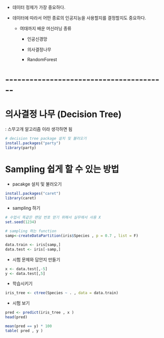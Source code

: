 -   데이터 정제가 가장 중요하다.

-   데이터에 따라서 어떤 종료의 인공지능을 사용할지를 결정할지도 중요하다.

    -   여태까지 배운 머신러닝 종류

        -   인공신경망

        -   의사결정나무

        -   RandomForest

# \-\-\-\-\-\-\-\-\-\-\-\-\-\-\-\-\-\-\-\-\-\-\-\-\-\-\-\-\-\-\-\-\-\-\-\-\-\-\--

# 의사결정 나무 (Decision Tree)

: 스무고개 알고리즘 이라 생각하면 됨

```r
# decision tree package 설치 및 불러오기
install.packages("party")
library(party)
```

# Sampling 쉽게 할 수 있는 방법

-   pacakge 설치 및 불러오기

```r
install.packages("caret")
library(caret)
```

-   sampling 하기

```r
# 수업시 똑같은 랜덤 번호 얻기 위해서 실무에서 사용 X
set.seed(1234)

# sampling 하는 function 
samp<-createDataPartition(iris$Species , p = 0.7 , list = F)
```

```r
data.train <- iris[samp,]
data.test <- iris[-samp,]
```

-   시험 문제와 답안지 만들기

```r
x <- data.test[,-5]
y <- data.test[,5]
```

-   학습시키기

```r
iris_tree <- ctree(Species ~ . , data = data.train)
```

-   시험 보기

```r
pred <- predict(iris_tree , x )
head(pred)
```

```r
mean(pred == y) * 100
table( pred , y )
```
